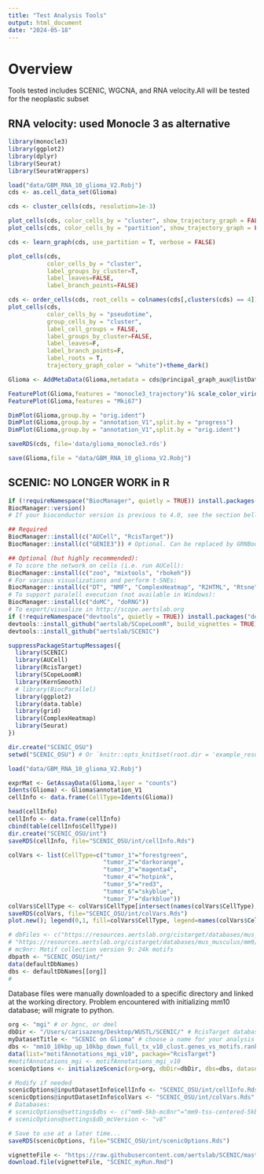 ```yaml
---
title: "Test Analysis Tools"
output: html_document
date: "2024-05-18"
---
```


# Overview

Tools tested includes SCENIC, WGCNA, and RNA velocity.All will be tested for the neoplastic subset

## RNA velocity: used Monocle 3 as alternative

```r
library(monocle3)
library(ggplot2)
library(dplyr)
library(Seurat)
library(SeuratWrappers)
```

```r
load("data/GBM_RNA_10_glioma_V2.Robj")
cds <- as.cell_data_set(Glioma)
```

```r
cds <- cluster_cells(cds, resolution=1e-3)
```

```r
plot_cells(cds, color_cells_by = "cluster", show_trajectory_graph = FALSE)
plot_cells(cds, color_cells_by = "partition", show_trajectory_graph = FALSE)

```

```r
cds <- learn_graph(cds, use_partition = T, verbose = FALSE)
```

```r
plot_cells(cds,
           color_cells_by = "cluster",
           label_groups_by_cluster=T,
           label_leaves=FALSE,
           label_branch_points=FALSE)
```

```r
cds <- order_cells(cds, root_cells = colnames(cds[,clusters(cds) == 4]))
plot_cells(cds,
           color_cells_by = "pseudotime",
           group_cells_by = "cluster",
           label_cell_groups = FALSE,
           label_groups_by_cluster=FALSE,
           label_leaves=F,
           label_branch_points=F,
           label_roots = T,
           trajectory_graph_color = "white")+theme_dark()
```
```r
Glioma <- AddMetaData(Glioma,metadata = cds@principal_graph_aux@listData$UMAP$pseudotime,col.name = "monocle3_trajectory")
```

```r
FeaturePlot(Glioma,features = "monocle3_trajectory")& scale_color_viridis_c() 
FeaturePlot(Glioma,features = "Mki67")
```
```r
DimPlot(Glioma,group.by = "orig.ident")
DimPlot(Glioma,group.by = "annotation_V1",split.by = "progress")
DimPlot(Glioma,group.by = "annotation_V1",split.by = "orig.ident")
```
```r
saveRDS(cds, file='data/glioma_monocle3.rds')
```

```r
save(Glioma,file = "data/GBM_RNA_10_glioma_V2.Robj")
```

## SCENIC: NO LONGER WORK in R

```r
if (!requireNamespace("BiocManager", quietly = TRUE)) install.packages("BiocManager")
BiocManager::version()
# If your bioconductor version is previous to 4.0, see the section bellow

## Required
BiocManager::install(c("AUCell", "RcisTarget"))
BiocManager::install(c("GENIE3")) # Optional. Can be replaced by GRNBoost

## Optional (but highly recommended):
# To score the network on cells (i.e. run AUCell):
BiocManager::install(c("zoo", "mixtools", "rbokeh"))
# For various visualizations and perform t-SNEs:
BiocManager::install(c("DT", "NMF", "ComplexHeatmap", "R2HTML", "Rtsne"))
# To support paralell execution (not available in Windows):
BiocManager::install(c("doMC", "doRNG"))
# To export/visualize in http://scope.aertslab.org
if (!requireNamespace("devtools", quietly = TRUE)) install.packages("devtools")
devtools::install_github("aertslab/SCopeLoomR", build_vignettes = TRUE)
devtools::install_github("aertslab/SCENIC") 
```


```r
suppressPackageStartupMessages({
  library(SCENIC)
  library(AUCell)
  library(RcisTarget)
  library(SCopeLoomR)
  library(KernSmooth)
  # library(BiocParallel)
  library(ggplot2)
  library(data.table)
  library(grid)
  library(ComplexHeatmap)
  library(Seurat)
})

```

```r
dir.create("SCENIC_OSU")
setwd("SCENIC_OSU") # Or `knitr::opts_knit$set(root.dir = 'example_results/SCENIC_MouseBrain')` in the first chunk if running a notebook
```

```r
load("data/GBM_RNA_10_glioma_V2.Robj")
```

```r
exprMat <- GetAssayData(Glioma,layer = "counts")
Idents(Glioma) <- Glioma$annotation_V1
cellInfo <- data.frame(CellType=Idents(Glioma))
```

```r
head(cellInfo)
cellInfo <- data.frame(cellInfo)
cbind(table(cellInfo$CellType))
dir.create("SCENIC_OSU/int")
saveRDS(cellInfo, file="SCENIC_OSU/int/cellInfo.Rds")
```
```r
colVars <- list(CellType=c("tumor_1"="forestgreen", 
                           "tumor_2"="darkorange", 
                           "tumor_3"="magenta4", 
                           "tumor_4"="hotpink", 
                           "tumor_5"="red3", 
                           "tumor_6"="skyblue", 
                           "tumor_7"="darkblue"))
colVars$CellType <- colVars$CellType[intersect(names(colVars$CellType), cellInfo$CellType)]
saveRDS(colVars, file="SCENIC_OSU/int/colVars.Rds")
plot.new(); legend(0,1, fill=colVars$CellType, legend=names(colVars$CellType))
```

```r
# dbFiles <- c("https://resources.aertslab.org/cistarget/databases/mus_musculus/mm9/refseq_r45/mc9nr/gene_based/mm9-500bp-upstream-7species.mc9nr.feather",
# "https://resources.aertslab.org/cistarget/databases/mus_musculus/mm9/refseq_r45/mc9nr/gene_based/mm9-tss-centered-10kb-7species.mc9nr.feather")
# mc9nr: Motif collection version 9: 24k motifs
dbpath <- "SCENIC_OSU/int/"
data(defaultDbNames)
dbs <- defaultDbNames[[org]]
#
```
Database files were manually downloaded to a specific directory and linked at the working directory. Problem encountered with initializing mm10 database; will migrate to python.

```r
org <- "mgi" # or hgnc, or dmel
dbDir <- "/Users/carisazeng/Desktop/WUSTL/SCENIC/" # RcisTarget databases location
myDatasetTitle <- "SCENIC on Glioma" # choose a name for your analysis
dbs <- "mm10_10kbp_up_10kbp_down_full_tx_v10_clust.genes_vs_motifs.rankings.feather"
data(list="motifAnnotations_mgi_v10", package="RcisTarget")
#motifAnnotations_mgi <- motifAnnotations_mgi_v10
scenicOptions <- initializeScenic(org=org, dbDir=dbDir, dbs=dbs, datasetTitle=myDatasetTitle, nCores=10) 

# Modify if needed
scenicOptions@inputDatasetInfo$cellInfo <- "SCENIC_OSU/int/cellInfo.Rds"
scenicOptions@inputDatasetInfo$colVars <- "SCENIC_OSU/int/colVars.Rds"
# Databases:
# scenicOptions@settings$dbs <- c("mm9-5kb-mc8nr"="mm9-tss-centered-5kb-10species.mc8nr.feather")
# scenicOptions@settings$db_mcVersion <- "v8"

# Save to use at a later time...
saveRDS(scenicOptions, file="SCENIC_OSU/int/scenicOptions.Rds") 
```


```r
vignetteFile <- "https://raw.githubusercontent.com/aertslab/SCENIC/master/vignettes/SCENIC_Running.Rmd"
download.file(vignetteFile, "SCENIC_myRun.Rmd")
```

